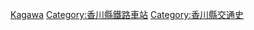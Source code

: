 {{日本行政區劃分類導航|廢站}}
[[Category:日本各都道府縣鐵路廢站|Kagawa]]
[[Category:香川縣鐵路車站|Category:香川縣鐵路車站]]
[[Category:香川縣交通史|Category:香川縣交通史]]